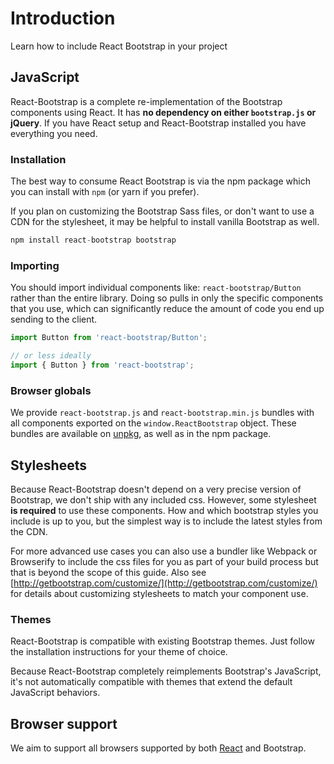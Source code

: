 
# Introduction

<p className="lead">Learn how to include React Bootstrap in your project</p>

## JavaScript

React-Bootstrap is a complete re-implementation of the Bootstrap
components using React. It has **no dependency on either `bootstrap.js` or jQuery**.
If you have React setup and React-Bootstrap installed you have everything you need.

### Installation

The best way to consume React Bootstrap is via the npm package which
you can install with `npm` (or yarn if you prefer).

If you plan on customizing the Bootstrap Sass files, or don't want
to use a CDN for the stylesheet, it may be helpful to
install <DocLink path="/getting-started/download/#npm">vanilla Bootstrap</DocLink> as well.

```jsx
npm install react-bootstrap bootstrap
```

### Importing

You should import individual components like:
`react-bootstrap/Button` rather than the entire library.
Doing so pulls in only the specific components that you use, which
can significantly reduce the amount of code you end up sending to
the client.

```jsx
import Button from 'react-bootstrap/Button';

// or less ideally
import { Button } from 'react-bootstrap';
```

### Browser globals

We provide `react-bootstrap.js` and
`react-bootstrap.min.js` bundles with all components
exported on the `window.ReactBootstrap` object. These
bundles are available on [unpkg](https://unpkg.com/react-bootstrap/), as
well as in the npm package.

<BrowserGlobalsCodeBlock />

## Stylesheets

Because React-Bootstrap doesn't depend on a very precise version of
Bootstrap, we don't ship with any included css. However, some
stylesheet **is required** to use these components. How
and which bootstrap styles you include is up to you, but the
simplest way is to include the latest styles from the CDN.

<CssCodeBlock />

For more advanced use cases you can also use a bundler like Webpack
or Browserify to include the css files for you as part of your build
process but that is beyond the scope of this guide. Also see
[http://getbootstrap.com/customize/](http://getbootstrap.com/customize/) for details about customizing stylesheets to match your component
use.

### Themes

React-Bootstrap is compatible with existing Bootstrap themes. Just
follow the installation instructions for your theme of choice.

<Callout theme="danger" title="Watchout!">
  Because React-Bootstrap completely reimplements Bootstrap's JavaScript, it's
  not automatically compatible with themes that extend the default JavaScript
  behaviors.
</Callout>

## Browser support

We aim to support all browsers supported by both
[React](http://facebook.github.io/react/docs/working-with-the-browser.html#browser-support-and-polyfills)
and <DocLink path="/getting-started/browsers-devices/#supported-browsers">Bootstrap</DocLink>.
